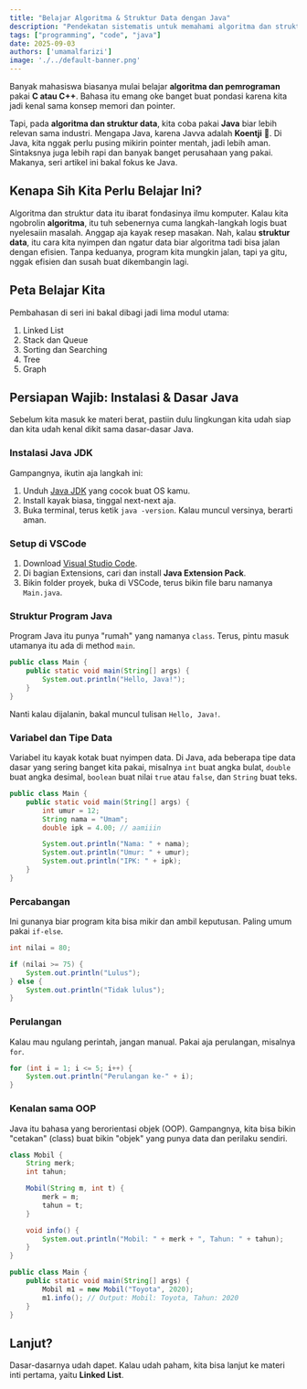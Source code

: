 ```yaml
---
title: "Belajar Algoritma & Struktur Data dengan Java"
description: "Pendekatan sistematis untuk memahami algoritma dan struktur data dengan Java. Dimulai dari instalasi, konfigurasi, hingga dasar-dasar Java sebelum masuk ke struktur data yang lebih kompleks."
tags: ["programming", "code", "java"]
date: 2025-09-03
authors: ['umamalfarizi']
image: './../default-banner.png'
---
```


Banyak mahasiswa biasanya mulai belajar **algoritma dan pemrograman** pakai **C atau C++**. Bahasa itu emang oke banget buat pondasi karena kita jadi kenal sama konsep memori dan pointer.

Tapi, pada **algoritma dan struktur data**, kita coba pakai **Java** biar lebih relevan sama industri. Mengapa Java, karena Javva adalah **Koentji** 🗿. Di Java, kita nggak perlu pusing mikirin pointer mentah, jadi lebih aman. Sintaksnya juga lebih rapi dan banyak banget perusahaan yang pakai. Makanya, seri artikel ini bakal fokus ke Java.

## Kenapa Sih Kita Perlu Belajar Ini?

Algoritma dan struktur data itu ibarat fondasinya ilmu komputer. Kalau kita ngobrolin **algoritma**, itu tuh sebenernya cuma langkah-langkah logis buat nyelesaiin masalah. Anggap aja kayak resep masakan. Nah, kalau **struktur data**, itu cara kita nyimpen dan ngatur data biar algoritma tadi bisa jalan dengan efisien. Tanpa keduanya, program kita mungkin jalan, tapi ya gitu, nggak efisien dan susah buat dikembangin lagi.

## Peta Belajar Kita

Pembahasan di seri ini bakal dibagi jadi lima modul utama:

1.  Linked List
2.  Stack dan Queue
3.  Sorting dan Searching
4.  Tree
5.  Graph

## Persiapan Wajib: Instalasi & Dasar Java

Sebelum kita masuk ke materi berat, pastiin dulu lingkungan kita udah siap dan kita udah kenal dikit sama dasar-dasar Java.

### Instalasi Java JDK
Gampangnya, ikutin aja langkah ini:
1.  Unduh [Java JDK](https://www.oracle.com/java/technologies/downloads/) yang cocok buat OS kamu.
2.  Install kayak biasa, tinggal next-next aja.
3.  Buka terminal, terus ketik `java -version`. Kalau muncul versinya, berarti aman.

### Setup di VSCode
1.  Download [Visual Studio Code](https://code.visualstudio.com/).
2.  Di bagian Extensions, cari dan install **Java Extension Pack**.
3.  Bikin folder proyek, buka di VSCode, terus bikin file baru namanya `Main.java`.

### Struktur Program Java

Program Java itu punya "rumah" yang namanya `class`. Terus, pintu masuk utamanya itu ada di method `main`.

```java
public class Main {
    public static void main(String[] args) {
        System.out.println("Hello, Java!");
    }
}
```
Nanti kalau dijalanin, bakal muncul tulisan `Hello, Java!`.

### Variabel dan Tipe Data

Variabel itu kayak kotak buat nyimpen data. Di Java, ada beberapa tipe data dasar yang sering banget kita pakai, misalnya `int` buat angka bulat, `double` buat angka desimal, `boolean` buat nilai `true` atau `false`, dan `String` buat teks.

```java
public class Main {
    public static void main(String[] args) {
        int umur = 12;
        String nama = "Umam";
        double ipk = 4.00; // aamiiin

        System.out.println("Nama: " + nama);
        System.out.println("Umur: " + umur);
        System.out.println("IPK: " + ipk);
    }
}
```

### Percabangan

Ini gunanya biar program kita bisa mikir dan ambil keputusan. Paling umum pakai `if-else`.

```java
int nilai = 80;

if (nilai >= 75) {
    System.out.println("Lulus");
} else {
    System.out.println("Tidak lulus");
}
```

### Perulangan

Kalau mau ngulang perintah, jangan manual. Pakai aja perulangan, misalnya `for`.

```java
for (int i = 1; i <= 5; i++) {
    System.out.println("Perulangan ke-" + i);
}
```

### Kenalan sama OOP

Java itu bahasa yang berorientasi objek (OOP). Gampangnya, kita bisa bikin "cetakan" (class) buat bikin "objek" yang punya data dan perilaku sendiri.

```java
class Mobil {
    String merk;
    int tahun;

    Mobil(String m, int t) {
        merk = m;
        tahun = t;
    }

    void info() {
        System.out.println("Mobil: " + merk + ", Tahun: " + tahun);
    }
}

public class Main {
    public static void main(String[] args) {
        Mobil m1 = new Mobil("Toyota", 2020);
        m1.info(); // Output: Mobil: Toyota, Tahun: 2020
    }
}
```

## Lanjut?

Dasar-dasarnya udah dapet. Kalau udah paham, kita bisa lanjut ke materi inti pertama, yaitu **Linked List**.

